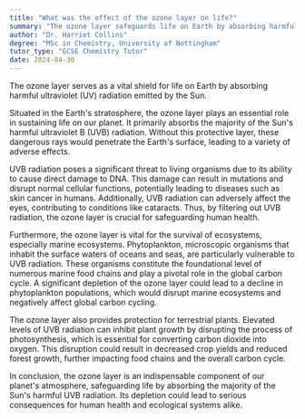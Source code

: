 ```yaml
---
title: "What was the effect of the ozone layer on life?"
summary: "The ozone layer safeguards life on Earth by absorbing harmful ultraviolet (UV) radiation from the Sun, playing a crucial role in protecting ecosystems and human health."
author: "Dr. Harriet Collins"
degree: "MSc in Chemistry, University of Nottingham"
tutor_type: "GCSE Chemistry Tutor"
date: 2024-04-30
---
```


The ozone layer serves as a vital shield for life on Earth by absorbing harmful ultraviolet (UV) radiation emitted by the Sun.

Situated in the Earth's stratosphere, the ozone layer plays an essential role in sustaining life on our planet. It primarily absorbs the majority of the Sun's harmful ultraviolet B (UVB) radiation. Without this protective layer, these dangerous rays would penetrate the Earth's surface, leading to a variety of adverse effects.

UVB radiation poses a significant threat to living organisms due to its ability to cause direct damage to DNA. This damage can result in mutations and disrupt normal cellular functions, potentially leading to diseases such as skin cancer in humans. Additionally, UVB radiation can adversely affect the eyes, contributing to conditions like cataracts. Thus, by filtering out UVB radiation, the ozone layer is crucial for safeguarding human health.

Furthermore, the ozone layer is vital for the survival of ecosystems, especially marine ecosystems. Phytoplankton, microscopic organisms that inhabit the surface waters of oceans and seas, are particularly vulnerable to UVB radiation. These organisms constitute the foundational level of numerous marine food chains and play a pivotal role in the global carbon cycle. A significant depletion of the ozone layer could lead to a decline in phytoplankton populations, which would disrupt marine ecosystems and negatively affect global carbon cycling.

The ozone layer also provides protection for terrestrial plants. Elevated levels of UVB radiation can inhibit plant growth by disrupting the process of photosynthesis, which is essential for converting carbon dioxide into oxygen. This disruption could result in decreased crop yields and reduced forest growth, further impacting food chains and the overall carbon cycle.

In conclusion, the ozone layer is an indispensable component of our planet's atmosphere, safeguarding life by absorbing the majority of the Sun's harmful UVB radiation. Its depletion could lead to serious consequences for human health and ecological systems alike.
    
